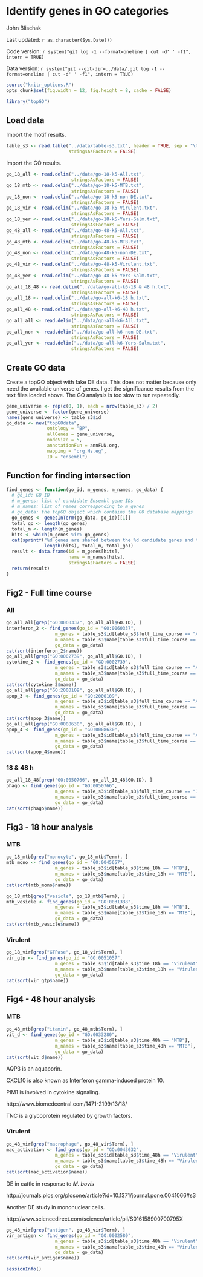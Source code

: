 Identify genes in GO categories
========================================================

John Blischak

Last updated: `r as.character(Sys.Date())`

Code version: `r system("git log -1 --format=oneline | cut -d' ' -f1", intern = TRUE)`

Data version: `r system("git --git-dir=../data/.git log -1 --format=oneline | cut -d' ' -f1", intern = TRUE)`

```r
source("knitr_options.R")
opts_chunk$set(fig.width = 12, fig.height = 8, cache = FALSE)
```

```r
library("topGO")
```

## Load data

Import the motif results.

```r
table_s3 <- read.table("../data/table-s3.txt", header = TRUE, sep = "\t",
                       stringsAsFactors = FALSE)
```

Import the GO results.

```r
go_18_all <- read.delim("../data/go-18-k5-All.txt",
                        stringsAsFactors = FALSE)
go_18_mtb <- read.delim("../data/go-18-k5-MTB.txt",
                        stringsAsFactors = FALSE)
go_18_non <- read.delim("../data/go-18-k5-non-DE.txt",
                        stringsAsFactors = FALSE)
go_18_vir <- read.delim("../data/go-18-k5-Virulent.txt",
                        stringsAsFactors = FALSE)
go_18_yer <- read.delim("../data/go-18-k5-Yers-Salm.txt",
                        stringsAsFactors = FALSE)
go_48_all <- read.delim("../data/go-48-k5-All.txt",
                        stringsAsFactors = FALSE)
go_48_mtb <- read.delim("../data/go-48-k5-MTB.txt",
                        stringsAsFactors = FALSE)
go_48_non <- read.delim("../data/go-48-k5-non-DE.txt",
                        stringsAsFactors = FALSE)
go_48_vir <- read.delim("../data/go-48-k5-Virulent.txt",
                        stringsAsFactors = FALSE)
go_48_yer <- read.delim("../data/go-48-k5-Yers-Salm.txt",
                        stringsAsFactors = FALSE)
go_all_18_48 <- read.delim("../data/go-all-k6-18 & 48 h.txt",
                        stringsAsFactors = FALSE)
go_all_18 <- read.delim("../data/go-all-k6-18 h.txt",
                        stringsAsFactors = FALSE)
go_all_48 <- read.delim("../data/go-all-k6-48 h.txt",
                        stringsAsFactors = FALSE)
go_all_all <- read.delim("../data/go-all-k6-All.txt",
                        stringsAsFactors = FALSE)
go_all_non <- read.delim("../data/go-all-k6-non-DE.txt",
                        stringsAsFactors = FALSE)
go_all_yer <- read.delim("../data/go-all-k6-Yers-Salm.txt",
                        stringsAsFactors = FALSE)
```

## Create GO data

Create a topGO object with fake DE data.
This does not matter because only need the available universe of genes.
I get the significance results from the text files loaded above.
The GO analysis is too slow to run repeatedly.

```r
gene_universe <- rep(c(0, 1), each = nrow(table_s3) / 2)
gene_universe <- factor(gene_universe)
names(gene_universe) <- table_s3$id
go_data <- new("topGOdata",
               ontology = "BP",
               allGenes = gene_universe,
               nodeSize = 5,
               annotationFun = annFUN.org,
               mapping = "org.Hs.eg",
               ID = "ensembl")
```

## Function for finding intersection

```r
find_genes <- function(go_id, m_genes, m_names, go_data) {
  # go_id: GO ID
  # m_genes: list of candidate Ensembl gene IDs
  # m_names: list of names corresponding to m_genes
  # go_data: the topGO object which contains the GO database mappings
  go_genes <- genesInTerm(go_data, go_id)[[1]]
  total_go <- length(go_genes)
  total_m <- length(m_genes)
  hits <- which(m_genes %in% go_genes)
  cat(sprintf("%d genes are shared between the %d candidate genes and the %d genes in the GO category",
              length(hits), total_m, total_go))
  result <- data.frame(id = m_genes[hits],
                       name = m_names[hits],
                       stringsAsFactors = FALSE)
  return(result)
}
```

## Fig2 - Full time course

### All

```r
go_all_all[grep("GO:0060337", go_all_all$GO.ID), ]
interferon_2 <- find_genes(go_id = "GO:0060337",
                  m_genes = table_s3$id[table_s3$full_time_course == "All"],
                  m_names = table_s3$name[table_s3$full_time_course == "All"],
                  go_data = go_data)
cat(sort(interferon_2$name))
go_all_all[grep("GO:0002739", go_all_all$GO.ID), ]
cytokine_2 <- find_genes(go_id = "GO:0002739",
                  m_genes = table_s3$id[table_s3$full_time_course == "All"],
                  m_names = table_s3$name[table_s3$full_time_course == "All"],
                  go_data = go_data)
cat(sort(cytokine_2$name))
go_all_all[grep("GO:2000109", go_all_all$GO.ID), ]
apop_3 <- find_genes(go_id = "GO:2000109",
                  m_genes = table_s3$id[table_s3$full_time_course == "All"],
                  m_names = table_s3$name[table_s3$full_time_course == "All"],
                  go_data = go_data)
cat(sort(apop_3$name))
go_all_all[grep("GO:0008630", go_all_all$GO.ID), ]
apop_4 <- find_genes(go_id = "GO:0008630",
                  m_genes = table_s3$id[table_s3$full_time_course == "All"],
                  m_names = table_s3$name[table_s3$full_time_course == "All"],
                  go_data = go_data)
cat(sort(apop_4$name))
```

### 18 & 48 h

```r
go_all_18_48[grep("GO:0050766", go_all_18_48$GO.ID), ]
phago <- find_genes(go_id = "GO:0050766",
                  m_genes = table_s3$id[table_s3$full_time_course == "18 & 48 h"],
                  m_names = table_s3$name[table_s3$full_time_course == "18 & 48 h"],
                  go_data = go_data)
cat(sort(phago$name))
```

## Fig3 - 18 hour analysis

### MTB

```r
go_18_mtb[grep("monocyte", go_18_mtb$Term), ]
mtb_mono <- find_genes(go_id = "GO:0045657",
                  m_genes = table_s3$id[table_s3$time_18h == "MTB"],
                  m_names = table_s3$name[table_s3$time_18h == "MTB"],
                  go_data = go_data)
cat(sort(mtb_mono$name))
```

```r
go_18_mtb[grep("vesicle", go_18_mtb$Term), ]
mtb_vesicle <- find_genes(go_id = "GO:0031338",
                  m_genes = table_s3$id[table_s3$time_18h == "MTB"],
                  m_names = table_s3$name[table_s3$time_18h == "MTB"],
                  go_data = go_data)
cat(sort(mtb_vesicle$name))
```

### Virulent

```r
go_18_vir[grep("GTPase", go_18_vir$Term), ]
vir_gtp <- find_genes(go_id = "GO:0051057",
                  m_genes = table_s3$id[table_s3$time_18h == "Virulent"],
                  m_names = table_s3$name[table_s3$time_18h == "Virulent"],
                  go_data = go_data)
cat(sort(vir_gtp$name))
```


## Fig4 - 48 hour analysis

### MTB

```r
go_48_mtb[grep("itamin", go_48_mtb$Term), ]
vit_d <- find_genes(go_id = "GO:0033280",
                  m_genes = table_s3$id[table_s3$time_48h == "MTB"],
                  m_names = table_s3$name[table_s3$time_48h == "MTB"],
                  go_data = go_data)
cat(sort(vit_d$name))
```

AQP3 is an aquaporin.

CXCL10 is also known as Interferon gamma-induced protein 10.

PIM1 is involved in cytokine signaling.

http://www.biomedcentral.com/1471-2199/13/18/

TNC is a glycoprotein regulated by growth factors.

### Virulent

```r
go_48_vir[grep("macrophage", go_48_vir$Term), ]
mac_activation <- find_genes(go_id = "GO:0043032",
                  m_genes = table_s3$id[table_s3$time_48h == "Virulent"],
                  m_names = table_s3$name[table_s3$time_48h == "Virulent"],
                  go_data = go_data)
cat(sort(mac_activation$name))
```

DE in cattle in response to _M. bovis_

http://journals.plos.org/plosone/article?id=10.1371/journal.pone.0041066#s3

Another DE study in mononuclear cells.

http://www.sciencedirect.com/science/article/pii/S016158900700795X

```r
go_48_vir[grep("antigen", go_48_vir$Term), ]
vir_antigen <- find_genes(go_id = "GO:0002580",
                  m_genes = table_s3$id[table_s3$time_48h == "Virulent"],
                  m_names = table_s3$name[table_s3$time_48h == "Virulent"],
                  go_data = go_data)
cat(sort(vir_antigen$name))
```


```r
sessionInfo()
```
